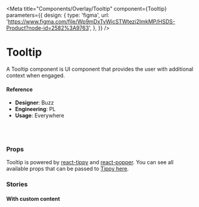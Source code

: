 
<Meta
  title="Components/Overlay/Tooltip"
  component={Tooltip}
  parameters={{
    design: {
      type: 'figma',
      url:
        'https://www.figma.com/file/Wp9mDxTvWicSTWtezj2ImkMP/HSDS-Product?node-id=2582%3A9763',
    },
  }}
/>

# Tooltip

A Tooltip component is UI component that provides the user with additional context when engaged.

<Preview>
  <Story name="default">
    <Default />
  </Story>
</Preview>

#### Reference

- **Designer**: Buzz
- **Engineering**: PL
- **Usage**: Everywhere

<br />
<br />

### Props

Tooltip is powered by [react-tippy](https://github.com/atomiks/tippyjs-react) and [react-popper](https://github.com/popperjs/react-popper). You can see all available props that can be passed to [Tippy here](https://atomiks.github.io/tippyjs/v6/all-props).

<Props of={Tooltip} />

### Stories

#### With custom content

<Preview>
  <Story name="with custom content">
    <CustomContent />
  </Story>
</Preview>
